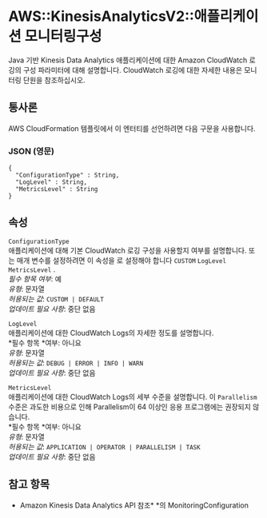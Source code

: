 # AWS::KinesisAnalyticsV2::애플리케이션 모니터링구성

Java 기반 Kinesis Data Analytics 애플리케이션에 대한 Amazon CloudWatch 로깅의 구성 파라미터에 대해 설명합니다. CloudWatch 로깅에 대한 자세한 내용은 모니터링 단원을 참조하십시오.

## 통사론

AWS CloudFormation 템플릿에서 이 엔터티를 선언하려면 다음 구문을 사용합니다.

### JSON (영문)

```
{
  "ConfigurationType" : String,
  "LogLevel" : String,
  "MetricsLevel" : String
}
```

## 속성

`ConfigurationType`  
애플리케이션에 대해 기본 CloudWatch 로깅 구성을 사용할지 여부를 설명합니다. 또는 매개 변수를 설정하려면 이 속성을 로 설정해야 합니다 `CUSTOM` `LogLevel` `MetricsLevel` .  
_필수 항목 여부_: 예  
_유형_: 문자열  
_허용되는 값_: `CUSTOM | DEFAULT`  
_업데이트 필요 사항_: 중단 없음

`LogLevel`  
애플리케이션에 대한 CloudWatch Logs의 자세한 정도를 설명합니다.  
*필수 항목 *여부: 아니요  
_유형_: 문자열  
_허용되는 값_: `DEBUG | ERROR | INFO | WARN`  
_업데이트 필요 사항_: 중단 없음

`MetricsLevel`  
애플리케이션에 대한 CloudWatch Logs의 세부 수준을 설명합니다. 이 `Parallelism` 수준은 과도한 비용으로 인해 Parallelism이 64 이상인 응용 프로그램에는 권장되지 않습니다.  
*필수 항목 *여부: 아니요  
_유형_: 문자열  
_허용되는 값_: `APPLICATION | OPERATOR | PARALLELISM | TASK`  
_업데이트 필요 사항_: 중단 없음

## 참고 항목

- Amazon Kinesis Data Analytics API 참조\* \*의 MonitoringConfiguration
